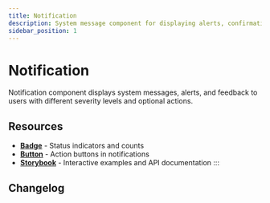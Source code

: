 ```yaml
---
title: Notification
description: System message component for displaying alerts, confirmations, errors, and informational messages to users
sidebar_position: 1
---
```



# Notification

Notification component displays system messages, alerts, and feedback to users with different severity levels and optional actions.

<TocLinks />

## Resources

- **[Badge](/docs/components/badge)** - Status indicators and counts
- **[Button](/docs/components/button)** - Action buttons in notifications  
- **[Storybook](https://elevate-core-ui.inform-cloud.io/?path=/docs/components-notification)** - Interactive examples and API documentation
:::

## Changelog

<ComponentChangelog component="elvt-notification" />